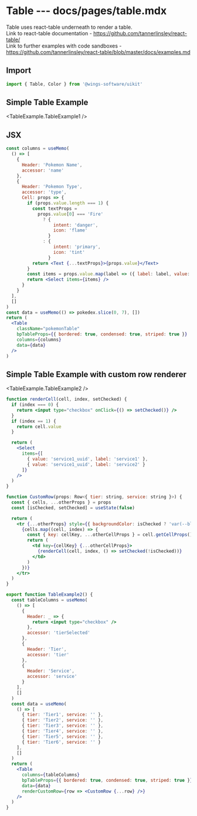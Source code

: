 # Table --- docs/pages/table.mdx


Table uses react-table underneath to render a table.<br/>
Link to react-table documentation - https://github.com/tannerlinsley/react-table/<br/>
Link to further examples with code sandboxes - https://github.com/tannerlinsley/react-table/blob/master/docs/examples.md

## Import

```js
import { Table, Color } from '@wings-software/uikit'
```

## Simple Table Example

<TableExample.TableExample1 />

## JSX

```jsx
const columns = useMemo(
  () => [
    {
      Header: 'Pokemon Name',
      accessor: 'name'
    },
    {
      Header: 'Pokemon Type',
      accessor: 'type',
      Cell: props => {
        if (props.value.length === 1) {
          const textProps =
            props.value[0] === 'Fire'
              ? {
                  intent: 'danger',
                  icon: 'flame'
                }
              : {
                  intent: 'primary',
                  icon: 'tint'
                }
          return <Text {...textProps}>{props.value}</Text>
        }
        const items = props.value.map(label => ({ label: label, value: label }))
        return <Select items={items} />
      }
    }
  ],
  []
)
const data = useMemo(() => pokedex.slice(0, 7), [])
return (
  <Table
    className="pokemonTable"
    bpTableProps={{ bordered: true, condensed: true, striped: true }}
    columns={columns}
    data={data}
  />
)
```

## Simple Table Example with custom row renderer

<TableExample.TableExample2 />

```jsx
function renderCell(cell, index, setChecked) {
  if (index === 0) {
    return <input type="checkbox" onClick={() => setChecked()} />
  }
  if (index == 1) {
    return cell.value
  }

  return (
    <Select
      items={[
        { value: 'service1_uuid', label: 'service1' },
        { value: 'service1_uuid', label: 'service2' }
      ]}
    />
  )
}

function CustomRow(props: Row<{ tier: string, service: string }>) {
  const { cells, ...otherProps } = props
  const [isChecked, setChecked] = useState(false)

  return (
    <tr {...otherProps} style={{ backgroundColor: isChecked ? 'var(--blue-700)' : '' }}>
      {cells.map((cell, index) => {
        const { key: cellKey, ...otherCellProps } = cell.getCellProps()
        return (
          <td key={cellKey} {...otherCellProps}>
            {renderCell(cell, index, () => setChecked(!isChecked))}
          </td>
        )
      })}
    </tr>
  )
}

export function TableExample2() {
  const tableColumns = useMemo(
    () => [
      {
        Header: _ => {
          return <input type="checkbox" />
        },
        accessor: 'tierSelected'
      },
      {
        Header: 'Tier',
        accessor: 'tier'
      },
      {
        Header: 'Service',
        accessor: 'service'
      }
    ],
    []
  )
  const data = useMemo(
    () => [
      { tier: 'Tier1', service: '' },
      { tier: 'Tier2', service: '' },
      { tier: 'Tier3', service: '' },
      { tier: 'Tier4', service: '' },
      { tier: 'Tier5', service: '' },
      { tier: 'Tier6', service: '' }
    ],
    []
  )
  return (
    <Table
      columns={tableColumns}
      bpTableProps={{ bordered: true, condensed: true, striped: true }}
      data={data}
      renderCustomRow={row => <CustomRow {...row} />}
    />
  )
}
```
